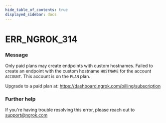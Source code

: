 ```yaml
---
hide_table_of_contents: true
displayed_sidebar: docs
---
```



# ERR_NGROK_314

### Message

Only paid plans may create endpoints with custom hostnames.
Failed to create an endpoint with the custom hostname `HOSTNAME` for the account `ACCOUNT`.
This account is on the `PLAN` plan.

Upgrade to a paid plan at: https://dashboard.ngrok.com/billing/subscription

<ErrorDetails error="err_ngrok_314" />

### Further help

If you're having trouble resolving this error, please reach out to [support@ngrok.com](mailto:support@ngrok.com?subject=Help%20with%20ERR_NGROK_314)
